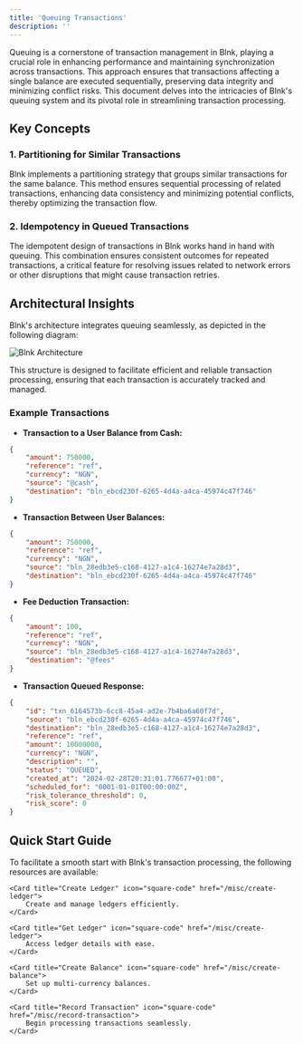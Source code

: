 ```yaml
---
title: 'Queuing Transactions'
description: ''
---
```


Queuing is a cornerstone of transaction management in Blnk, playing a crucial role in enhancing performance and maintaining synchronization across transactions. This approach ensures that transactions affecting a single balance are executed sequentially, preserving data integrity and minimizing conflict risks. This document delves into the intricacies of Blnk's queuing system and its pivotal role in streamlining transaction processing.

## Key Concepts

### 1. **Partitioning for Similar Transactions**
Blnk implements a partitioning strategy that groups similar transactions for the same balance. This method ensures sequential processing of related transactions, enhancing data consistency and minimizing potential conflicts, thereby optimizing the transaction flow.

### 2. **Idempotency in Queued Transactions**
The idempotent design of transactions in Blnk works hand in hand with queuing. This combination ensures consistent outcomes for repeated transactions, a critical feature for resolving issues related to network errors or other disruptions that might cause transaction retries.

## Architectural Insights

Blnk's architecture integrates queuing seamlessly, as depicted in the following diagram:

![Blnk Architecture](https://res.cloudinary.com/dp8bwjdvg/image/upload/v1697446181/lopw0lqnqwsyo5nul79z.png)

This structure is designed to facilitate efficient and reliable transaction processing, ensuring that each transaction is accurately tracked and managed.



### Example Transactions

- **Transaction to a User Balance from Cash:**

```json
{
    "amount": 750000,
    "reference": "ref",
    "currency": "NGN",
    "source": "@cash",
    "destination": "bln_ebcd230f-6265-4d4a-a4ca-45974c47f746"
}
```

- **Transaction Between User Balances:**

```json
{
    "amount": 750000,
    "reference": "ref",
    "currency": "NGN",
    "source": "bln_28edb3e5-c168-4127-a1c4-16274e7a28d3",
    "destination": "bln_ebcd230f-6265-4d4a-a4ca-45974c47f746"
}
```

- **Fee Deduction Transaction:**

```json
{
    "amount": 100,
    "reference": "ref",
    "currency": "NGN",
    "source": "bln_28edb3e5-c168-4127-a1c4-16274e7a28d3",
    "destination": "@fees"
}
```

- **Transaction Queued Response:**

```json response
{
    "id": "txn_6164573b-6cc8-45a4-ad2e-7b4ba6a60f7d",
    "source": "bln_ebcd230f-6265-4d4a-a4ca-45974c47f746",
    "destination": "bln_28edb3e5-c168-4127-a1c4-16274e7a28d3",
    "reference": "ref",
    "amount": 10000000,
    "currency": "NGN",
    "description": "",
    "status": "QUEUED",
    "created_at": "2024-02-28T20:31:01.776677+01:00",
    "scheduled_for": "0001-01-01T00:00:00Z",
    "risk_tolerance_threshold": 0,
    "risk_score": 0
}
```

## Quick Start Guide

To facilitate a smooth start with Blnk's transaction processing, the following resources are available:

<CardGroup>

    <Card title="Create Ledger" icon="square-code" href="/misc/create-ledger">
        Create and manage ledgers efficiently.
    </Card>

    <Card title="Get Ledger" icon="square-code" href="/misc/create-ledger">
        Access ledger details with ease.
    </Card>

    <Card title="Create Balance" icon="square-code" href="/misc/create-balance">
        Set up multi-currency balances.
    </Card>

    <Card title="Record Transaction" icon="square-code" href="/misc/record-transaction">
        Begin processing transactions seamlessly.
    </Card>

</CardGroup>

